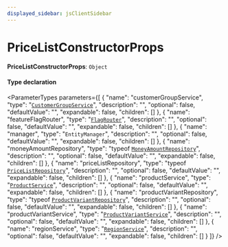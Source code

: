 ```yaml
---
displayed_sidebar: jsClientSidebar
---
```



# PriceListConstructorProps

 **PriceListConstructorProps**: `Object`

#### Type declaration

<ParameterTypes parameters={[
  {
    "name": "customerGroupService",
    "type": "[`CustomerGroupService`](../classes/internal.internal.CustomerGroupService.mdx)",
    "description": "",
    "optional": false,
    "defaultValue": "",
    "expandable": false,
    "children": []
  },
  {
    "name": "featureFlagRouter",
    "type": "[`FlagRouter`](../classes/internal.FlagRouter.mdx)",
    "description": "",
    "optional": false,
    "defaultValue": "",
    "expandable": false,
    "children": []
  },
  {
    "name": "manager",
    "type": "`EntityManager`",
    "description": "",
    "optional": false,
    "defaultValue": "",
    "expandable": false,
    "children": []
  },
  {
    "name": "moneyAmountRepository",
    "type": "typeof [`MoneyAmountRepository`](../../modules/internal.mdx#moneyamountrepository)",
    "description": "",
    "optional": false,
    "defaultValue": "",
    "expandable": false,
    "children": []
  },
  {
    "name": "priceListRepository",
    "type": "typeof [`PriceListRepository`](../../modules/internal.mdx#pricelistrepository)",
    "description": "",
    "optional": false,
    "defaultValue": "",
    "expandable": false,
    "children": []
  },
  {
    "name": "productService",
    "type": "[`ProductService`](../classes/internal.internal.ProductService.mdx)",
    "description": "",
    "optional": false,
    "defaultValue": "",
    "expandable": false,
    "children": []
  },
  {
    "name": "productVariantRepository",
    "type": "typeof [`ProductVariantRepository`](../../modules/internal.mdx#productvariantrepository)",
    "description": "",
    "optional": false,
    "defaultValue": "",
    "expandable": false,
    "children": []
  },
  {
    "name": "productVariantService",
    "type": "[`ProductVariantService`](../classes/internal.internal.ProductVariantService.mdx)",
    "description": "",
    "optional": false,
    "defaultValue": "",
    "expandable": false,
    "children": []
  },
  {
    "name": "regionService",
    "type": "[`RegionService`](../classes/internal.internal.RegionService.mdx)",
    "description": "",
    "optional": false,
    "defaultValue": "",
    "expandable": false,
    "children": []
  }
]} />
